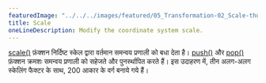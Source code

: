 ---
featuredImage: "../../../images/featured/05_Transformation-02_Scale-thumbnail.png"
title: Scale
oneLineDescription: Modify the coordinate system scale.
---

<a href='https://p5js.org/reference/#/p5/scale'>scale()</a> फ़ंक्शन निर्दिष्ट स्केल द्वारा वर्तमान समन्वय प्रणाली को बधा देता है।
<a href='https://p5js.org/reference/#/p5/push'>push()</a> और <a href='https://p5js.org/reference/#/p5/ pop'>pop()</a> फ़ंक्शन क्रमशः समन्वय प्रणाली को सहेजते और पुनर्स्थापित करते हैं।
इस उदाहरण में, तीन अलग-अलग स्केलिंग फैक्टर के साथ, 200 आकार के वर्ग बनाये गये हैं।